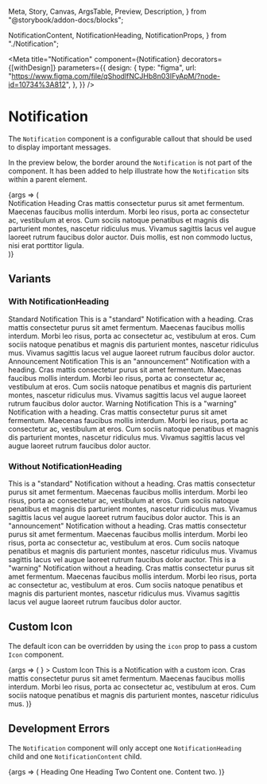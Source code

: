   Meta,
  Story,
  Canvas,
  ArgsTable,
  Preview,
  Description,
} from "@storybook/addon-docs/blocks";

  NotificationContent,
  NotificationHeading,
  NotificationProps,
} from "./Notification";

<Meta
  title="Notification"
  component={Notification}
  decorators={[withDesign]}
  parameters={{
    design: {
      type: "figma",
      url:
        "https://www.figma.com/file/qShodlfNCJHb8n03IFyApM/?node-id=10734%3A812",
    },
  }}
/>

# Notification

<Description of={Notification} />

The `Notification` component is a configurable callout that should be used to display important messages.

In the preview below, the border around the `Notification` is not part of the component. It has been added to help illustrate how the `Notification` sits within a parent element.

<Preview withToolbar>
  <Story
    name="Notification Props"
    args={{
      id: "basic-notification",
      centered: true,
    }}
    argTypes={{
      blockName: { table: { disable: true } },
      modifiers: { table: { disable: true } },
    }}
  >
    {args => (
      <div style={{ border: "1px solid #ccc" }}>
        <Notification {...args}>
          <NotificationHeading>Notification Heading</NotificationHeading>
          <NotificationContent>
            Cras mattis consectetur purus sit amet fermentum. Maecenas faucibus
            mollis interdum. Morbi leo risus, porta ac consectetur ac,
            vestibulum at eros. Cum sociis natoque penatibus et magnis dis
            parturient montes, nascetur ridiculus mus. Vivamus sagittis lacus
            vel augue laoreet rutrum faucibus dolor auctor. Duis mollis, est non
            commodo luctus, nisi erat porttitor ligula.
          </NotificationContent>
        </Notification>
      </div>
    )}
  </Story>
</Preview>

<ArgsTable story="Notification Props" />

## Variants

### With NotificationHeading

<Canvas>
  <Notification>
    <NotificationHeading>Standard Notification</NotificationHeading>
    <NotificationContent>
      This is a "standard" Notification with a heading. Cras mattis consectetur
      purus sit amet fermentum. Maecenas faucibus mollis interdum. Morbi leo
      risus, porta ac consectetur ac, vestibulum at eros. Cum sociis natoque
      penatibus et magnis dis parturient montes, nascetur ridiculus mus. Vivamus
      sagittis lacus vel augue laoreet rutrum faucibus dolor auctor.
    </NotificationContent>
  </Notification>
</Canvas>

<Canvas>
  <Notification notificationType={NotificationTypes.Announcement}>
    <NotificationHeading>Announcement Notification</NotificationHeading>
    <NotificationContent>
      This is an "announcement" Notification with a heading. Cras mattis
      consectetur purus sit amet fermentum. Maecenas faucibus mollis interdum.
      Morbi leo risus, porta ac consectetur ac, vestibulum at eros. Cum sociis
      natoque penatibus et magnis dis parturient montes, nascetur ridiculus mus.
      Vivamus sagittis lacus vel augue laoreet rutrum faucibus dolor auctor.
    </NotificationContent>
  </Notification>
</Canvas>

<Canvas>
  <Notification notificationType={NotificationTypes.Warning}>
    <NotificationHeading>Warning Notification</NotificationHeading>
    <NotificationContent>
      This is a "warning" Notification with a heading. Cras mattis consectetur
      purus sit amet fermentum. Maecenas faucibus mollis interdum. Morbi leo
      risus, porta ac consectetur ac, vestibulum at eros. Cum sociis natoque
      penatibus et magnis dis parturient montes, nascetur ridiculus mus. Vivamus
      sagittis lacus vel augue laoreet rutrum faucibus dolor auctor.
    </NotificationContent>
  </Notification>
</Canvas>

### Without NotificationHeading

<Canvas>
  <Notification>
    <NotificationContent>
      This is a "standard" Notification without a heading. Cras mattis
      consectetur purus sit amet fermentum. Maecenas faucibus mollis interdum.
      Morbi leo risus, porta ac consectetur ac, vestibulum at eros. Cum sociis
      natoque penatibus et magnis dis parturient montes, nascetur ridiculus mus.
      Vivamus sagittis lacus vel augue laoreet rutrum faucibus dolor auctor.
    </NotificationContent>
  </Notification>
</Canvas>

<Canvas>
  <Notification notificationType={NotificationTypes.Announcement}>
    <NotificationContent>
      This is an "announcement" Notification without a heading. Cras mattis
      consectetur purus sit amet fermentum. Maecenas faucibus mollis interdum.
      Morbi leo risus, porta ac consectetur ac, vestibulum at eros. Cum sociis
      natoque penatibus et magnis dis parturient montes, nascetur ridiculus mus.
      Vivamus sagittis lacus vel augue laoreet rutrum faucibus dolor auctor.
    </NotificationContent>
  </Notification>
</Canvas>

<Canvas>
  <Notification notificationType={NotificationTypes.Warning}>
    <NotificationContent>
      This is a "warning" Notification without a heading. Cras mattis
      consectetur purus sit amet fermentum. Maecenas faucibus mollis interdum.
      Morbi leo risus, porta ac consectetur ac, vestibulum at eros. Cum sociis
      natoque penatibus et magnis dis parturient montes, nascetur ridiculus mus.
      Vivamus sagittis lacus vel augue laoreet rutrum faucibus dolor auctor.
    </NotificationContent>
  </Notification>
</Canvas>

## Custom Icon

The default icon can be overridden by using the `icon` prop to pass a custom `Icon` component.

<Preview>
  <Story name="Custom Icons">
    {args => (
      <Notification
        icon={
          <Icon name="check" size="large" color="section-research-secondary" />
        }
      >
        <NotificationHeading>Custom Icon</NotificationHeading>
        <NotificationContent>
          This is a Notification with a custom icon. Cras mattis consectetur
          purus sit amet fermentum. Maecenas faucibus mollis interdum. Morbi leo
          risus, porta ac consectetur ac, vestibulum at eros. Cum sociis natoque
          penatibus et magnis dis parturient montes, nascetur ridiculus mus.
        </NotificationContent>
      </Notification>
    )}
  </Story>
</Preview>

## Development Errors

The `Notification` component will only accept one `NotificationHeading` child and one `NotificationContent` child.

<Preview>
  <Story name="Development Errors">
    {args => (
      <Notification>
        <NotificationHeading>Heading One</NotificationHeading>
        <NotificationHeading>Heading Two</NotificationHeading>
        <NotificationContent>Content one.</NotificationContent>
        <NotificationContent>Content two.</NotificationContent>
      </Notification>
    )}
  </Story>
</Preview>
